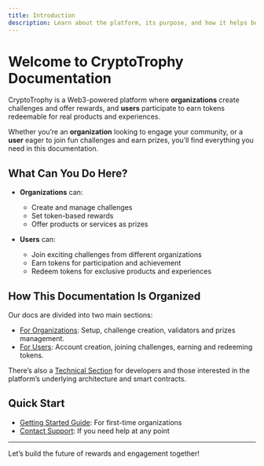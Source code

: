 ```yaml
---
title: Introduction
description: Learn about the platform, its purpose, and how it helps both organizations and users engage through web3-powered challenges and rewards.
---
```


# Welcome to CryptoTrophy Documentation

CryptoTrophy is a Web3-powered platform where **organizations** create challenges and offer rewards, and **users** participate to earn tokens redeemable for real products and experiences.

Whether you’re an **organization** looking to engage your community, or a **user** eager to join fun challenges and earn prizes, you’ll find everything you need in this documentation.

## What Can You Do Here?

- **Organizations** can:
  - Create and manage challenges
  - Set token-based rewards
  - Offer products or services as prizes

- **Users** can:
  - Join exciting challenges from different organizations
  - Earn tokens for participation and achievement
  - Redeem tokens for exclusive products and experiences

## How This Documentation Is Organized

Our docs are divided into two main sections:

- [For Organizations](docs/organizations/index): Setup, challenge creation, validators and prizes management.
- [For Users](docs/users/index): Account creation, joining challenges, earning and redeeming tokens.

There’s also a [Technical Section](technical/architecture) for developers and those interested in the platform’s underlying architecture and smart contracts.

## Quick Start

- [Getting Started Guide](docs/getting-started): For first-time organizations
- [Contact Support](docs/support): If you need help at any point

---

Let’s build the future of rewards and engagement together!
